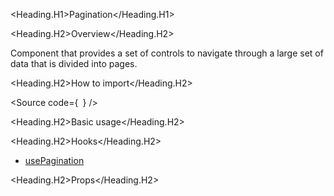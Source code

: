 

<Meta of={Stories} />

<Heading.H1>Pagination</Heading.H1>

<Heading.H2>Overview</Heading.H2>

Component that provides a set of controls to navigate through a large set of data that is divided into pages.

<Heading.H2>How to import</Heading.H2>

<Source
  code={`
`}
/>

<Heading.H2>Basic usage</Heading.H2>

<Canvas of={Stories.Base} />

<Heading.H2>Hooks</Heading.H2>

- [usePagination](?path=/docs/components-core-navigation-pagination-hooks--docs)

<Heading.H2>Props</Heading.H2>

<ArgTypes of={Stories} />
